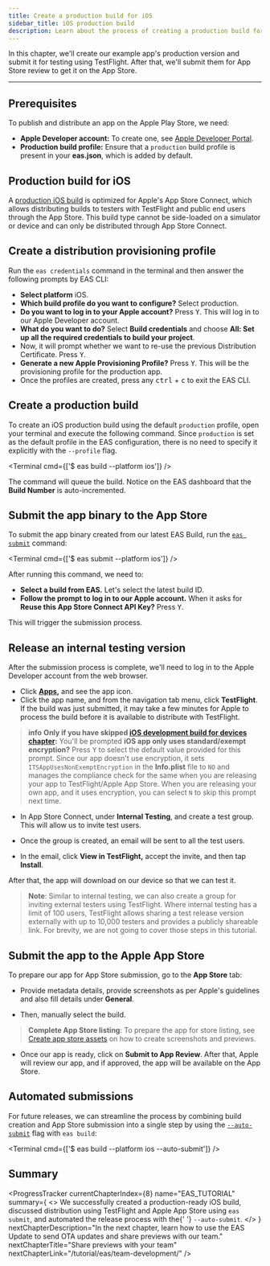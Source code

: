 ```yaml
---
title: Create a production build for iOS
sidebar_title: iOS production build
description: Learn about the process of creating a production build for iOS and automating the release process.
---
```



In this chapter, we'll create our example app's production version and submit it for testing using TestFlight. After that, we'll submit them for App Store review to get it on the App Store.

<VideoBoxLink
  videoId="VZL_e0cEwo8"
  title="Watch: Creating and releasing a production build for iOS"
/>

---

## Prerequisites

To publish and distribute an app on the Apple Play Store, we need:

- **Apple Developer account:** To create one, see [Apple Developer Portal](https://developer.apple.com/account/).
- **Production build profile:** Ensure that a `production` build profile is present in your **eas.json**, which is added by default.

## Production build for iOS

A [production iOS build](/build/eas-json/#production-builds) is optimized for Apple's App Store Connect, which allows distributing builds to testers with TestFlight and public end users through the App Store. This build type cannot be side-loaded on a simulator or device and can only be distributed through App Store Connect.

<Step label="1">

## Create a distribution provisioning profile

Run the `eas credentials` command in the terminal and then answer the following prompts by EAS CLI:

- **Select platform** iOS.
- **Which build profile do you want to configure?** Select production.
- **Do you want to log in to your Apple account?** Press <kbd>Y</kbd>. This will log in to our Apple Developer account.
- **What do you want to do?** Select **Build credentials** and choose **All: Set up all the required credentials to build your project**.
- Now, it will prompt whether we want to re-use the previous Distribution Certificate. Press <kbd>Y</kbd>.
- **Generate a new Apple Provisioning Profile?** Press <kbd>Y</kbd>. This will be the provisioning profile for the production app.
- Once the profiles are created, press any <kbd>ctrl</kbd> + <kbd>c</kbd> to exit the EAS CLI.

</Step>

<Step label="2">

## Create a production build

To create an iOS production build using the default `production` profile, open your terminal and execute the following command. Since `production` is set as the default profile in the EAS configuration, there is no need to specify it explicitly with the `--profile` flag.

<Terminal cmd={['$ eas build --platform ios']} />

The command will queue the build. Notice on the EAS dashboard that the **Build Number** is auto-incremented.

</Step>

<Step label="3">

## Submit the app binary to the App Store

To submit the app binary created from our latest EAS Build, run the [`eas submit`](/submit/introduction/) command:

<Terminal cmd={['$ eas submit --platform ios']} />

After running this command, we need to:

- **Select a build from EAS.** Let's select the latest build ID.
- **Follow the prompt to log in to our Apple account.** When it asks for **Reuse this App Store Connect API Key?** Press <kbd>Y</kbd>.

This will trigger the submission process.

</Step>

<Step label="4">

## Release an internal testing version

After the submission process is complete, we'll need to log in to the Apple Developer account from the web browser.

- Click **[Apps](https://appstoreconnect.apple.com/apps),** and see the app icon.
- Click the app name, and from the navigation tab menu, click **TestFlight**. If the build was just submitted, it may take a few minutes for Apple to process the build before it is available to distribute with TestFlight.

> **info** **Only if you have skipped [iOS development build for devices chapter](/tutorial/eas/ios-development-build-for-devices/):** You'll be prompted **iOS app only uses standard/exempt encryption?** Press <kbd>Y</kbd> to select the default value provided for this prompt. Since our app doesn't use encryption, it sets `ITSAppUsesNonExemptEncryption` in the **Info.plist** file to `NO` and manages the compliance check for the same when you are releasing your app to TestFlight/Apple App Store. When you are releasing your own app, and it uses encryption, you can select `N` to skip this prompt next time.

- In App Store Connect, under **Internal Testing**, and create a test group. This will allow us to invite test users.

<ContentSpotlight
  alt="Create a test user group in App Store Connect"
  src="/static/images/tutorial/eas/app-store-01.png"
  className="max-w-[800px]"
/>

- Once the group is created, an email will be sent to all the test users.

<ContentSpotlight
  alt="Email sent to test users for internal testing"
  src="/static/images/tutorial/eas/app-store-02.jpg"
  className="max-w-[240px]"
/>

- In the email, click **View in TestFlight,** accept the invite, and then tap **Install**.

<ContentSpotlight
  alt="TestFlight app showing the app to install"
  src="/static/images/tutorial/eas/app-store-03.jpg"
  className="max-w-[240px]"
/>

After that, the app will download on our device so that we can test it.

> **Note**: Similar to internal testing, we can also create a group for inviting external testers using TestFlight. Where internal testing has a limit of 100 users, TestFlight allows sharing a test release version externally with up to 10,000 testers and provides a publicly shareable link. For brevity, we are not going to cover those steps in this tutorial.

</Step>

<Step label="5">

## Submit the app to the Apple App Store

To prepare our app for App Store submission, go to the **App Store** tab:

- Provide metadata details, provide screenshots as per Apple's guidelines and also fill details under **General**.

<ContentSpotlight
  alt="App Store Connect showing the app details and screenshots"
  src="/static/images/tutorial/eas/app-store-04.png"
  className="max-w-[800px]"
/>

- Then, manually select the build.

<ContentSpotlight
  alt="App Store Connect showing the build selection for the app"
  src="/static/images/tutorial/eas/app-store-05.png"
  className="max-w-[800px]"
/>

> **Complete App Store listing**: To prepare the app for store listing, see [Create app store assets](/guides/store-assets/) on how to create screenshots and previews.

- Once our app is ready, click on **Submit to App Review**. After that, Apple will review our app, and if approved, the app will be available on the App Store.

<ContentSpotlight
  alt="App Store Connect showing the app submission for review"
  src="/static/images/tutorial/eas/app-store-06.png"
  className="max-w-[800px]"
/>

</Step>

<Step label="6">

## Automated submissions

For future releases, we can streamline the process by combining build creation and App Store submission into a single step by using the [`--auto-submit`](/build/automate-submissions/) flag with `eas build`:

<Terminal cmd={['$ eas build --platform ios --auto-submit']} />

</Step>

## Summary

<ProgressTracker
  currentChapterIndex={8}
  name="EAS_TUTORIAL"
  summary={
    <>
      We successfully created a production-ready iOS build, discussed distribution using TestFlight
      and Apple App Store using <CODE>eas submit</CODE>, and automated the release process with the{' '}
      <CODE>--auto-submit</CODE>.
    </>
  }
  nextChapterDescription="In the next chapter, learn how to use the EAS Update to send OTA updates and share previews with our team."
  nextChapterTitle="Share previews with your team"
  nextChapterLink="/tutorial/eas/team-development/"
/>
